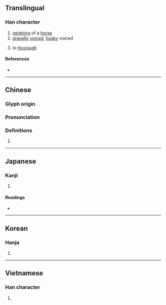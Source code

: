 {{character info/new}}
==Translingual==

===Han character===
{{Han char|rn=30|rad=口|as=12|sn=15|four=62021|canj=RTCL|ids=⿰口斯}}

# [[neigh]]ing of a [[horse]]
# [[gravelly]] [[voice]]d, [[husky]] voiced
# {{lb|mul|Cantonese}} to [[hiccough]]

====References====
* {{Han ref|kx=0207.140|dkj=04260|dj=0430.120|hdz=10681.060|uh=5636|ud=22070|bh=BC52|bd=48210}}

----

==Chinese==
{{zh-forms}}

===Glyph origin===
{{Han etym}}

===Pronunciation===
{{zh-pron
|m=sī
|c=sai1,si1
|h=pfs=sê
|md=
|mn=qz:sir/xm,zz:su
|w=
|mc=y
|oc=y
|cat=
}}

===Definitions===
{{zh-hanzi}}

# {{rfdef|lang=zh}}

----

==Japanese==

===Kanji===
{{ja-kanji|grade=|rs=口12}}

# {{defn|lang=ja|sort=口12}}

====Readings====
* {{ja-readings|on=[[せい]] (sei)|kun=[[いななく]] (inanaku)}}

----

==Korean==

===Hanja===
{{ko-hanja|hangeul=시|rv=si|mr=si}}

# {{defn|lang=ko|sort=口12}}

----

==Vietnamese==

===Han character===
{{vi-hantu|[[tê]]|rs=口12}}

# {{defn|lang=vi|sort=口12}}